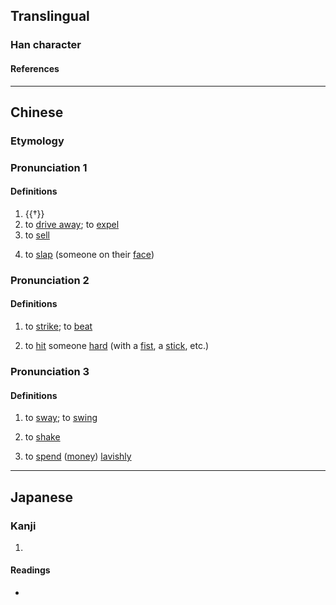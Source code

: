{{character info/new}}
==Translingual==

===Han character===
{{Han char|rn=64|rad=手|as=09|sn=12|four=57020|canj=QPYR|ids=⿰扌訇}}

====References====
{{Han ref|kx=0441.070|dkj=12329|dj=0792.030|hdz=31922.060|uh=63C8}}

----

==Chinese==

===Etymology===
{{rfe|zh|all related? Hakka 拂 (fin) seems to be cognate with Cantonese fing6}}

===Pronunciation 1===
{{zh-forms|alt=轟-“to drive away”,封-Min Nan}}
{{zh-pron
|m=hōng
|c=gwang1
|mn=hong
|mc=y
|oc=y
|cat=v
}}

====Definitions====
{{zh-hanzi}}

# {{†}} {{lb|zh|onomatopoeia}} {{n-g|The sound of a strike.}}
# to [[drive away]]; to [[expel]]
# to [[sell]]
# {{lb|zh|Min Nan}} to [[slap]] (someone on their [[face]])

===Pronunciation 2===
{{zh-forms}}
{{zh-pron
|m=hóng
|c=fang4,fang6
|cat=v
}}

====Definitions====
{{zh-hanzi}}

# {{lb|zh|literary}} to [[strike]]; to [[beat]]
# {{lb|zh|Cantonese}} to [[hit]] someone [[hard]] (with a [[fist]], a [[stick]], etc.)

===Pronunciation 3===
{{zh-forms|alt=捹,𢫕,fing}}
{{zh-pron
|c=fing6,fang6
|cat=v
}}
{{attn|zh|fing1?}}

====Definitions====
{{zh-hanzi}}

# {{lb|zh|Cantonese}} to [[sway]]; to [[swing]]
# {{lb|zh|Cantonese}} to [[shake]]
# {{lb|zh|Cantonese|figurative}} to [[spend]] ([[money]]) [[lavishly]]

----

==Japanese==

===Kanji===
{{ja-kanji|grade=|rs=手09}}

# {{defn|lang=ja|sort=手09}}

====Readings====
* {{ja-readings|on=[[こう]] (kō), [[けん]] (ken), [[きく]] (kiku)|kun=[[うつ]] (utsu)}}
